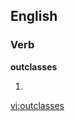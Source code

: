 ==English==

===Verb===
'''outclasses'''

# {{third-person singular of|[[outclass]]}}

[[vi:outclasses]]